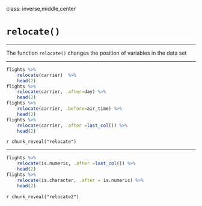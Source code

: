 class: inverse,middle,center 
 
# `relocate()`

---

The function `relocate()` changes the position of variables in the data set

---

```r
flights %>% 
    relocate(carrier)  %>% 
    head(2)
flights %>% 
    relocate(carrier, .after=day) %>% 
    head(2)
flights %>% 
    relocate(carrier, .before=air_time) %>% 
    head(2)
flights %>% 
    relocate(carrier, .after =last_col()) %>% 
    head(2)
```

`r chunk_reveal("relocate")`

---

```r
flights %>% 
    relocate(is.numeric, .after =last_col()) %>% 
    head(2)
flights %>% 
    relocate(is.character, .after = is.numeric) %>% 
    head(2)
```

`r chunk_reveal("relocate2")`



